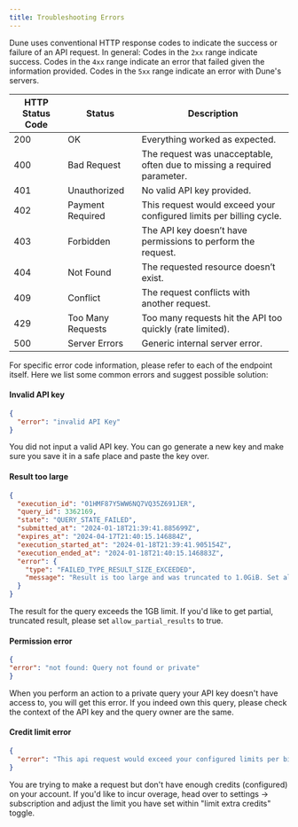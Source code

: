 ```yaml
---
title: Troubleshooting Errors
---
```


Dune uses conventional HTTP response codes to indicate the success or failure of an API request. In general: Codes in the `2xx` range indicate success. Codes in the `4xx` range indicate an error that failed given the information provided. Codes in the `5xx` range indicate an error with Dune's servers.

| HTTP Status Code | Status             | Description                                                     |
|------------------|--------------------|-----------------------------------------------------------------|
| 200              | OK                 | Everything worked as expected.                                  |
| 400              | Bad Request        | The request was unacceptable, often due to missing a required parameter. |
| 401              | Unauthorized       | No valid API key provided.                                      |
| 402              | Payment Required   | This request would exceed your configured limits per billing cycle.            |
| 403              | Forbidden          | The API key doesn’t have permissions to perform the request.    |
| 404              | Not Found          | The requested resource doesn’t exist.                           |
| 409              | Conflict           | The request conflicts with another request.                     |
| 429              | Too Many Requests  | Too many requests hit the API too quickly (rate limited).                     |
| 500              | Server Errors      | Generic internal server error.                                  |

For specific error code information, please refer to each of the endpoint itself. Here we list some common errors and suggest possible solution:

#### Invalid API key
```json
{
  "error": "invalid API Key"
}
```
You did not input a valid API key. You can go generate a new key and make sure you save it in a safe place and paste the key over.

#### Result too large 
```json
{
  "execution_id": "01HMF87Y5WW6NQ7VQ35Z691JER",
  "query_id": 3362169,
  "state": "QUERY_STATE_FAILED",
  "submitted_at": "2024-01-18T21:39:41.885699Z",
  "expires_at": "2024-04-17T21:40:15.146884Z",
  "execution_started_at": "2024-01-18T21:39:41.905154Z",
  "execution_ended_at": "2024-01-18T21:40:15.146883Z",
  "error": {
    "type": "FAILED_TYPE_RESULT_SIZE_EXCEEDED",
    "message": "Result is too large and was truncated to 1.0GiB. Set allow_partial_results=true query parameter to get the partial result."
  }
}
```
The result for the query exceeds the 1GB limit. If you'd like to get partial, truncated result, please set `allow_partial_results` to true. 


#### Permission error
```json
{
"error": "not found: Query not found or private"
}
```
When you perform an action to a private query your API key doesn't have access to, you will get this error. If you indeed own this query, please check the context of the API key and the query owner are the same. 


#### Credit limit error
```json
{
  "error": "This api request would exceed your configured limits per billing cycle. Please visit your settings on dune.com and adjust your limits to continue usage."
}
```
You are trying to make a request but don't have enough credits (configured) on your account. If you'd like to incur overage, head over to settings -> subscription and adjust the limit you have set within "limit extra credits" toggle.